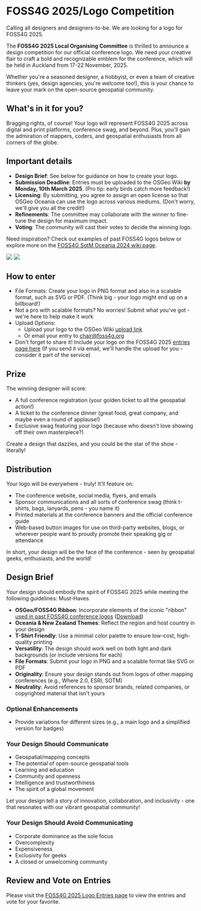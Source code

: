 <Title>FOSS4G 2025 - Logo Competition</Title>

<HeaderImage
  url="/imgs/Logo_design_sketching.jpg"
  alt="A person drawing on paper at a desk"
  positionY="60%"
/>

# FOSS4G 2025/Logo Competition

Calling all designers and designers-to-be. We are looking for a logo for FOSS4G 2025.

The **FOSS4G 2025 Local Organising Committee** is thrilled to announce a design competition for our official conference logo. We need your creative flair to craft a bold and recognizable emblem for the conference, which will be held in Auckland from 17-22 November, 2025.

Whether you're a seasoned designer, a hobbyist, or even a team of creative thinkers (yes, design agencies, you're welcome too!), this is your chance to leave your mark on the open-source geospatial community.

## What's in it for you?

Bragging rights, of course! Your logo will represent FOSS4G 2025 across digital and print platforms, conference swag, and beyond. Plus, you'll gain the admiration of mappers, coders, and geospatial enthusiasts from all corners of the globe.

## Important details

- **Design Brief**: See below for guidance on how to create your logo.
- **Submission Deadline**: Entries must be uploaded to the OSGeo Wiki **by Monday, 10th March 2025**. (Pro tip: early birds catch more feedback!)
- **Licensing**: By submitting, you agree to assign an open license so that OSGeo Oceania can use the logo across various mediums. (Don't worry, we'll give you all the credit!)
- **Refinements**: The committee may collaborate with the winner to fine-tune the design for maximum impact.
- **Voting**: The community will cast their votes to decide the winning logo.

Need inspiration? Check out examples of past FOSS4G logos below or explore more on the [FOSS4G SotM Oceania 2024 wiki page](https://wiki.osgeo.org/wiki/FOSS4G_SotM_Oceania_2024/Logo_Entries).


<img src="/imgs/hobart-logo.png" width={300} />
<img src="/imgs/auckland-2023-logo.png" width={300} className="bg-white" />

## How to enter

- File Formats: Create your logo in PNG format and also in a scalable format, such as SVG or PDF. (Think big - your logo might end up on a billboard!)
- Not a pro with scalable formats? No worries! Submit what you've got - we're here to help make it work
- Upload Options:
  - Upload your logo to the OSGeo Wiki [upload link](http://wiki.osgeo.org/wiki/Special:Upload)
  - Or email your entry to chair@foss4g.org
- Don't forget to share it! Include your logo on the FOSS4G 2025 [entries page here](https://wiki.osgeo.org/wiki/FOSS4G_2025/Logo_Entries) (If you send it via email, we'll handle the upload for you - consider it part of the service)

## Prize

The winning designer will score:

- A full conference registration (your golden ticket to all the geospatial action!)
- A ticket to the conference dinner (great food, great company, and maybe even a round of applause!)
- Exclusive swag featuring your logo (because who doesn't love showing off their own masterpiece?)

Create a design that dazzles, and you could be the star of the show - literally!

## Distribution

Your logo will be everywhere - truly! It'll feature on:

- The conference website, social media, flyers, and emails
- Sponsor communications and all sorts of conference swag (think t-shirts, bags, lanyards, pens - you name it)
- Printed materials at the conference banners and the official conference guide
- Web-based button images for use on third-party websites, blogs, or wherever people want to proudly promote their speaking gig or attendance

In short, your design will be the face of the conference - seen by geospatial geeks, enthusiasts, and the world!

## Design Brief

Your design should embody the spirit of FOSS4G 2025 while meeting the following guidelines:
Must-Haves

- **OSGeo/FOSS4G Ribbon**: Incorporate elements of the iconic "ribbon" [used in past FOSS4G conference logos](http://foss4g.org/) ([Download](https://wiki.osgeo.org/wiki/File:FOSS4G_ribbon.pdf))
- **Oceania & New Zealand Themes**: Reflect the region and host country in your design
- **T-Shirt Friendly**: Use a minimal color palette to ensure low-cost, high-quality printing
- **Versatility**: The design should work well on both light and dark backgrounds (or include versions for each)
- **File Formats**: Submit your logo in PNG and a scalable format like SVG or PDF
- **Originality**: Ensure your design stands out from logos of other mapping conferences (e.g., Where 2.0, ESRI, SOTM)
- **Neutrality**: Avoid references to sponsor brands, related companies, or copyrighted material that isn't yours

### Optional Enhancements

- Provide variations for different sizes (e.g., a main logo and a simplified version for badges)

### Your Design Should Communicate

- Geospatial/mapping concepts
- The potential of open-source geospatial tools
- Learning and education
- Community and openness
- Intelligence and trustworthiness
- The spirit of a global movement

Let your design tell a story of innovation, collaboration, and inclusivity - one that resonates with our vibrant geospatial community!

### Your Design Should Avoid Communicating

- Corporate dominance as the sole focus
- Overcomplexity
- Expensiveness
- Exclusivity for geeks
- A closed or unwelcoming community

## Review and Vote on Entries

Please visit the [FOSS4G 2025 Logo Entries page](https://wiki.osgeo.org/wiki/FOSS4G_2025/Logo_Entries) to view the entries and vote for your favorite.

<FooterImage
  url="/imgs/sponsor-header.jpeg"
  alt="Registration table at FOSS4G Oceania 2024"
  positionY="50%"
/>
